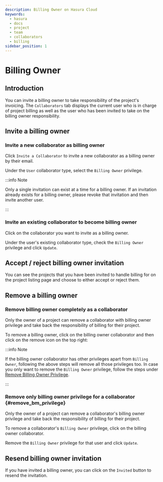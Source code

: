 ```yaml
---
description: Billing Owner on Hasura Cloud
keywords:
  - hasura
  - docs
  - project
  - team
  - collaborators
  - billing
sidebar_position: 1
---
```



# Billing Owner

## Introduction

You can invite a billing owner to take responsibility of the project's
invoicing. The `Collaborators` tab displays the current user who is in
charge of project billing as well as the user who has been invited to
take on the billing owner responsibility.

## Invite a billing owner

### Invite a new collaborator as billing owner

Click `Invite a Collaborator` to invite a new collaborator as a billing
owner by their email.

<Thumbnail
  src="/img/graphql/cloud/billing/collab-view.png"
  alt="Collaborators tab"
  width="1200px"
/>

Under the `User` collaborator type, select the `Billing Owner`
privilege.

<Thumbnail
  src="/img/graphql/cloud/billing/invite-bm-collab.png"
  alt="User Collaborator with Billing Owner Privilege"
  width="450px"
/>

:::info Note

Only a single invitation can exist at a time for a billing owner. If an
invitation already exists for a billing owner, please revoke that
invitation and then invite another user.

:::

### Invite an existing collaborator to become billing owner

Click on the collaborator you want to invite as a billing owner.

Under the user's existing collaborator type, check the `Billing Owner`
privilege and click `Update`.

<Thumbnail
  src="/img/graphql/cloud/billing/add-bm-privilege.png"
  alt="Add Billing Owner Privilege"
  width="450px"
/>

## Accept / reject billing owner invitation

You can see the projects that you have been invited to handle billing
for on the project listing page and choose to either accept or reject
them.

<Thumbnail
  src="/img/graphql/cloud/billing/project-bm-invitation.png"
  alt="Projects invited to handle billing for"
  width="900px"
/>

## Remove a billing owner

### Remove billing owner completely as a collaborator

Only the owner of a project can remove a collaborator with billing owner
privilege and take back the responsibility of billing for their project.

To remove a billing owner, click on the billing owner collaborator and
then click on the remove icon on the top right:

<Thumbnail
  src="/img/graphql/cloud/billing/remove-bm.png"
  alt="Remove billing owner collaborator"
  width="450px"
/>

:::info Note

If the billing owner collaborator has other privileges apart from
`Billing Owner`, following the above steps will remove all those
privileges too. In case you only want to remove the `Billing Owner`
privilege, follow the steps under [Remove Billing Owner Privilege](#remove_bm_privilege).

:::

### Remove only billing owner privilege for a collaborator {#remove_bm_privilege}

Only the owner of a project can remove a collaborator's billing owner
privilege and take back the responsibility of billing for their project.

To remove a collaborator's `Billing Owner` privilege, click on the
billing owner collaborator.

<Thumbnail
  src="/img/graphql/cloud/billing/click-bm-collab.png"
  alt="Click billing owner collaborator"
  width="1000px"
/>

Remove the `Billing Owner` privilege for that user and click `Update`.

<Thumbnail
  src="/img/graphql/cloud/billing/remove-bm-privilege.png"
  alt="Remove billing owner privilege"
  width="450px"
/>

## Resend billing owner invitation

If you have invited a billing owner, you can click on the `Invited`
button to resend the invitation.

<Thumbnail
  src="/img/graphql/cloud/billing/resend-bm-invitation.png"
  alt="Resend billing owner invitation"
  width="1000px"
/>
